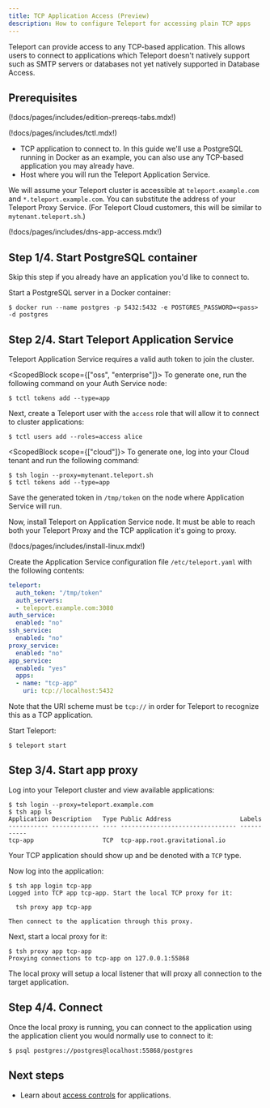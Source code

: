 ```yaml
---
title: TCP Application Access (Preview)
description: How to configure Teleport for accessing plain TCP apps
---
```


Teleport can provide access to any TCP-based application. This allows users to
connect to applications which Teleport doesn't natively support such as SMTP
servers or databases not yet natively supported in Database Access.

## Prerequisites

(!docs/pages/includes/edition-prereqs-tabs.mdx!)

(!docs/pages/includes/tctl.mdx!)

- TCP application to connect to. In this guide we'll use a PostgreSQL running
  in Docker as an example, you can also use any TCP-based application you may
  already have.
- Host where you will run the Teleport Application Service.

We will assume your Teleport cluster is accessible at `teleport.example.com`
and `*.teleport.example.com`. You can substitute the address of your Teleport
Proxy Service. (For Teleport Cloud customers, this will be similar to
`mytenant.teleport.sh`.)

<Admonition type="note" title="Application Access and DNS">
(!docs/pages/includes/dns-app-access.mdx!)
</Admonition>

## Step 1/4. Start PostgreSQL container

Skip this step if you already have an application you'd like to connect to.

Start a PostgreSQL server in a Docker container:

```code
$ docker run --name postgres -p 5432:5432 -e POSTGRES_PASSWORD=<pass> -d postgres
```

## Step 2/4. Start Teleport Application Service

Teleport Application Service requires a valid auth token to join the cluster.

<ScopedBlock scope={["oss", "enterprise"]}>
To generate one, run the following command on your Auth Service node:

```code
$ tctl tokens add --type=app
```

Next, create a Teleport user with the `access` role that will allow it to
connect to cluster applications:

```code
$ tctl users add --roles=access alice
```
</ScopedBlock>

<ScopedBlock scope={["cloud"]}>
To generate one, log into your Cloud tenant and run the following command:

```code
$ tsh login --proxy=mytenant.teleport.sh
$ tctl tokens add --type=app
```
</ScopedBlock>

Save the generated token in `/tmp/token` on the node where Application Service
will run.

Now, install Teleport on Application Service node. It must be able to reach
both your Teleport Proxy and the TCP application it's going to proxy.

(!docs/pages/includes/install-linux.mdx!)

Create the Application Service configuration file `/etc/teleport.yaml` with
the following contents:

```yaml
teleport:
  auth_token: "/tmp/token"
  auth_servers:
  - teleport.example.com:3080
auth_service:
  enabled: "no"
ssh_service:
  enabled: "no"
proxy_service:
  enabled: "no"
app_service:
  enabled: "yes"
  apps:
  - name: "tcp-app"
    uri: tcp://localhost:5432
```

Note that the URI scheme must be `tcp://` in order for Teleport to recognize
this as a TCP application.

Start Teleport:

```code
$ teleport start
```

## Step 3/4. Start app proxy

Log into your Teleport cluster and view available applications:

```code
$ tsh login --proxy=teleport.example.com
$ tsh app ls
Application Description   Type Public Address                   Labels
----------- ------------- ---- -------------------------------- -----------
tcp-app                   TCP  tcp-app.root.gravitational.io
```

Your TCP application should show up and be denoted with a `TCP` type.

Now log into the application:

```code
$ tsh app login tcp-app
Logged into TCP app tcp-app. Start the local TCP proxy for it:

  tsh proxy app tcp-app

Then connect to the application through this proxy.
```

Next, start a local proxy for it:

```code
$ tsh proxy app tcp-app
Proxying connections to tcp-app on 127.0.0.1:55868
```

The local proxy will setup a local listener that will proxy all connection to
the target application.

## Step 4/4. Connect

Once the local proxy is running, you can connect to the application using the
application client you would normally use to connect to it:

```code
$ psql postgres://postgres@localhost:55868/postgres
```

## Next steps

* Learn about [access controls](../controls.mdx) for applications.
